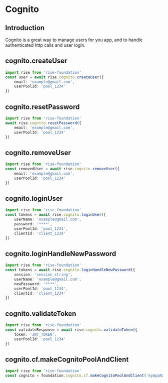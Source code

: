 # Cognito

## Introduction

Cognito is a great way to manage users for you app, and to handle authenticated http calls and
user login.

## cognito.createUser

```ts
import rise from 'rise-foundation'
const user = await rise.cognito.createUser({
    email: 'example@gmail.com',
    userPoolId: 'pool_1234'
})
```

## cognito.resetPassword

```ts
import rise from 'rise-foundation'
await rise.cognito.resetPassword({
    email: 'example@gmail.com',
    userPoolId: 'pool_1234'
})
```

## cognito.removeUser

```ts
import rise from 'rise-foundation'
const removedUser = await rise.cognito.removeUser({
    email: 'example@gmail.com',
    userPoolId: 'pool_1234'
})
```

## cognito.loginUser

```ts
import rise from 'rise-foundation'
const tokens = await rise.cognito.loginUser({
    userName: 'example@gmail.com',
    password: '****',
    userPoolId: 'pool_1234',
    clientId: 'client_1234'
})
```

## cognito.loginHandleNewPassword

```ts
import rise from 'rise-foundation'
const tokens = await rise.cognito.loginHandleNewPassword({
    session: 'session_string',
    userName: 'example@gmail.com',
    newPassword: '****',
    userPoolId: 'pool_1234',
    clientId: 'client_1234'
})
```

## cognito.validateToken

```ts
import rise from 'rise-foundation'
const validateResponse = await rise.cognito.validateToken({
    token: 'JWT_TOKEN',
    userPoolId: 'pool_1234'
})
```

## cognito.cf.makeCognitoPoolAndClient

```ts
import rise from 'rise-foundation'
const cognito = foundation.cognito.cf.makeCognitoPoolAndClient('myAppName')
```
